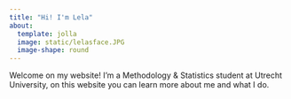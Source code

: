 ```yaml
---
title: "Hi! I'm Lela"
about:
  template: jolla
  image: static/lelasface.JPG
  image-shape: round
---
```


Welcome on my website! I'm a Methodology & Statistics student at Utrecht University, on this website you can learn more about me and what I do.
